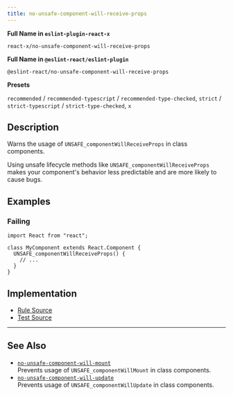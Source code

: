 ```yaml
---
title: no-unsafe-component-will-receive-props
---
```


**Full Name in `eslint-plugin-react-x`**

```plain copy
react-x/no-unsafe-component-will-receive-props
```

**Full Name in `@eslint-react/eslint-plugin`**

```plain copy
@eslint-react/no-unsafe-component-will-receive-props
```

**Presets**

`recommended` / `recommended-typescript` / `recommended-type-checked`, `strict` / `strict-typescript` / `strict-type-checked`, `x`
## Description

Warns the usage of `UNSAFE_componentWillReceiveProps` in class components.

Using unsafe lifecycle methods like `UNSAFE_componentWillReceiveProps` makes your component's behavior less predictable and are more likely to cause bugs.

## Examples

### Failing

```tsx
import React from "react";

class MyComponent extends React.Component {
  UNSAFE_componentWillReceiveProps() {
    // ...
  }
}
```

## Implementation

- [Rule Source](https://github.com/Rel1cx/eslint-react/tree/main/packages/plugins/eslint-plugin-react-x/src/rules/no-unsafe-component-will-receive-props.ts)
- [Test Source](https://github.com/Rel1cx/eslint-react/tree/main/packages/plugins/eslint-plugin-react-x/src/rules/no-unsafe-component-will-receive-props.spec.ts)

---

## See Also

- [`no-unsafe-component-will-mount`](./no-unsafe-component-will-mount)\
  Prevents usage of `UNSAFE_componentWillMount` in class components.
- [`no-unsafe-component-will-update`](./no-unsafe-component-will-update)\
  Prevents usage of `UNSAFE_componentWillUpdate` in class components.
